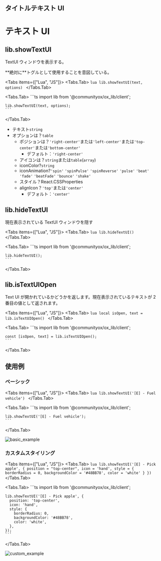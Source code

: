 ## タイトルテキスト UI


# テキスト UI

## lib.showTextUI

TextUI ウィンドウを表示する。

<Callout type="warning">
  **絶対に**トグルとして使用することを意図している。
</Callout>

<Tabs items={["Lua", "JS"]}>
  <Tabs.Tab>
    ```lua
    lib.showTextUI(text, options)
    ```
  </Tabs.Tab>

  <Tabs.Tab>
    ```ts
    import lib from '@communityox/ox_lib/client';

    lib.showTextUI(text, options);
    ```

  </Tabs.Tab>
</Tabs>

- テキスト`string`
- オプションは？`table`
  - ポジションは？`'right-center'`または`'left-center'`または`'top-center'`または`'bottom-center'`
    - デフォルト：`'right-center'`
  - アイコンは？`string`または`table`(`array`)
  - iconColor?`string`
  - iconAnimation?`'spin'` `'spinPulse'` `'spinReverse'` `'pulse'` `'beat'` `'fade'` `'beatFade'` `'bounce'` `'shake'`
  - スタイル？React.CSSProperties
  - alignIcon？`'top'`または`'center'`
    - デフォルト：`'center'`

## lib.hideTextUI

現在表示されている TextUI ウィンドウを隠す

<Tabs items={["Lua", "JS"]}>
  <Tabs.Tab>
    ```lua
    lib.hideTextUI()
    ```
  </Tabs.Tab>

  <Tabs.Tab>
    ```ts
    import lib from '@communityox/ox_lib/client';

    lib.hideTextUI();
    ```

  </Tabs.Tab>
</Tabs>

## lib.isTextUIOpen

Text UI が開かれているかどうかを返します。現在表示されているテキストが 2 番目の値として返されます。

<Tabs items={["Lua", "JS"]}>
  <Tabs.Tab>
    ```lua
    local isOpen, text = lib.isTextUIOpen()
    ```
  </Tabs.Tab>

  <Tabs.Tab>
    ```ts
    import lib from '@communityox/ox_lib/client';

    const [isOpen, text] = lib.isTextUIOpen();
    ```

  </Tabs.Tab>
</Tabs>

## 使用例

### ベーシック

<Tabs items={["Lua", "JS"]}>
  <Tabs.Tab>
    ```lua
    lib.showTextUI('[E] - Fuel vehicle')
    ```
  </Tabs.Tab>

  <Tabs.Tab>
    ```ts
    import lib from '@communityox/ox_lib/client';

    lib.showTextUI('[E] - Fuel vehicle');
    ```

  </Tabs.Tab>
</Tabs>

![basic_example](https://i.imgur.com/uZS40fD.png)

### カスタムスタイリング

<Tabs items={["Lua", "JS"]}>
  <Tabs.Tab>
    ```lua
    lib.showTextUI('[E] - Pick apple', {
        position = "top-center",
        icon = 'hand',
        style = {
            borderRadius = 0,
            backgroundColor = '#48BB78',
            color = 'white'
        }
    })
    ```
  </Tabs.Tab>

  <Tabs.Tab>
    ```ts
    import lib from '@communityox/ox_lib/client';

    lib.showTextUI('[E] - Pick apple', {
      position: 'top-center',
      icon: 'hand',
      style: {
        borderRadius: 0,
        backgroundColor: '#48BB78',
        color: 'white',
      },
    });
    ```

  </Tabs.Tab>
</Tabs>

![custom_example](https://i.imgur.com/sy9lPC0.png)
